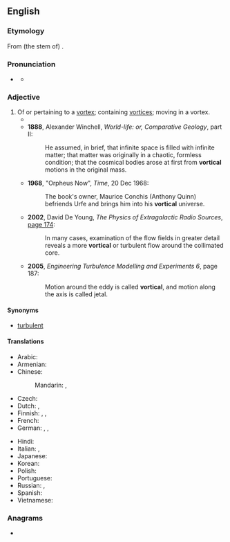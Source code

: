==English==
{{was wotd|2011|July|7}}

===Etymology===
From (the stem of) {{etyl|la|en}} {{m|la|vortex}} {{suffix|en||al}}.

===Pronunciation===
* {{a|UK}} {{IPA|en|/ˈvɔːtɪk(ə)l/}}
** {{audio|en|LL-Q1860 (eng)-Vealhurl-vortical.wav|Audio (RP)}}

===Adjective===
{{en-adj}}

# Of or pertaining to a [[vortex]]; containing [[vortices]]; moving in a vortex. {{defdate|from 17th c.}}
#* {{quote-book|en|title=Philosophical Transactions|publisher=Royal Society of London|year=1686|page=1190|passage=The motions of this odd Liquor were not only various, but frequently '''Vortical'''; to be satisfyed of which I sometimes put short bits of straw, or Fragments of some such like stuff, upon the discovered part of the surface of the Liquor, by which they were carryed towards very distant, if not opposite, parts of the Vessel at the same time.}}
#* '''1888''', Alexander Winchell, ''World-life: or, Comparative Geology'', part II:
#*: He assumed, in brief, that infinite space is filled with infinite matter; that matter was originally in a chaotic, formless condition; that the cosmical bodies arose at first from '''vortical''' motions in the original mass.
#* '''1968''', "Orpheus Now", ''Time'', 20 Dec 1968:
#*: The book's owner, Maurice Conchis (Anthony Quinn) befriends Urfe and brings him into his '''vortical''' universe.
#* '''2002''', David De Young, ''The Physics of Extragalactic Radio Sources'', [http://books.google.com.au/books?id=t-Cwiz_UtwwC&pg=PA174&dq=%22more%7Cmost+vortical%22&hl=en&sa=X&ei=aA8UVK69HMyB8QWZ5IL4Bw&redir_esc=y#v=onepage&q=%22more%7Cmost%20vortical%22&f=false page 174]:
#*: In many cases, examination of the flow fields in greater detail reveals a more '''vortical''' or turbulent flow around the collimated core.
#* '''2005''', ''Engineering Turbulence Modelling and Experiments 6'', page 187:
#*: Motion around the eddy is called '''vortical''', and motion along the axis is called jetal.

====Synonyms====
* {{sense|containing vortices}} [[turbulent]] {{qualifier|of fluid flow}}

====Translations====
{{trans-top|pertaining to a vortex}}
* Arabic: {{t-needed|ar}}
* Armenian: {{t+|hy|մրրկային|sc=Armn}}
* Chinese:
*: Mandarin: {{t|cmn|[[漩渦]][[的]]}}, {{t|cmn|[[漩涡]][[的]]|tr=xuánwō de}}
* Czech: {{t-needed|cs}}
* Dutch: {{t+|nl|wervelend}}, {{t|nl|dwarrelend als een draaikolk}}
* Finnish: {{t|fi|pyörremäinen}}, {{t|fi|pyörteinen}}, {{t|fi|pyörteikäs}}
* French: {{t+|fr|tourbillonnant}}
* German: {{t+|de|kreisend}}, {{t|de|wirbelartig}}, {{t+|de|wirbelnd}}
{{trans-mid}}
* Hindi: {{t-needed|hi}}
* Italian: {{t+|it|vorticoso}}, {{t|it|vorticale}}
* Japanese: {{t-needed|ja}}
* Korean: {{t-needed|ko}}
* Polish: {{t+|pl|wirowy|m}}
* Portuguese: {{t+|pt|vortiginoso}}
* Russian: {{t+|ru|вихревой}}, {{t+|ru|вращательный}}
* Spanish: {{t|es|vortiginoso|m}}
* Vietnamese: {{t-needed|vi}}
{{trans-bottom}}

===Anagrams===
* {{anagrams|en|a=acilortv|Victrola|victrola}}
